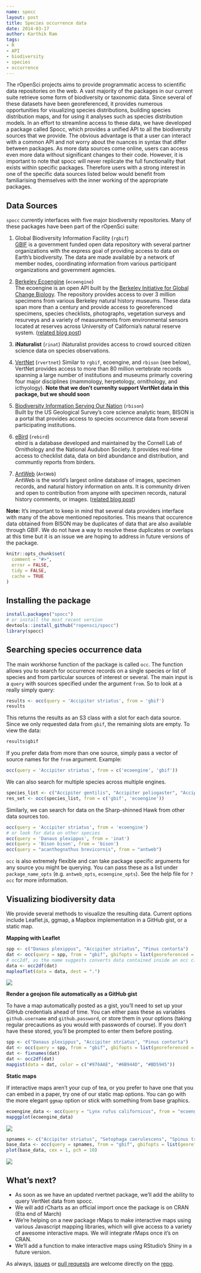 ```yaml
---
name: spocc
layout: post
title: Species occurrence data
date: 2014-03-17
author: Karthik Ram
tags:
- R
- API
- biodiversity
- species
- occurrence
---
```


The rOpenSci projects aims to provide programmatic access to scientific data repositories on the web. A vast majority of the packages in our current suite retrieve some form of biodiversity or taxonomic data. Since several of these datasets have been georeferenced, it provides numerous opportunities for visualizing species distributions, building species distribution maps, and for using it analyses such as species distribution models. In an effort to streamline access to these data, we have developed a package called Spocc, which provides a unified API to all the biodiversity sources that we provide. The obvious advantage is that a user can interact with a common API and not worry about the nuances in syntax that differ between packages. As more data sources come online, users can access even more data without significant changes to their code. However, it is important to note that spocc will never replicate the full functionality that exists within specific packages. Therefore users with a strong interest in one of the specific data sources listed below would benefit from familiarising themselves with the inner working of the appropriate packages.


## Data Sources

`spocc` currently interfaces with five major biodiversity repositories. Many of these packages have been part of the rOpenSci suite:

1. Global Biodiversity Information Facility (`rgbif`)  
[GBIF](http://www.gbif.org/) is a government funded open data repository with several partner organizations with the express goal of providing access to data on Earth's biodiversity. The data are made available by a network of member nodes, coordinating information from various participant organizations and government agencies.

2. [Berkeley Ecoengine](http://ecoengine.berkeley.edu/) (`ecoengine`)  
The ecoengine is an open API built by the [Berkeley Initiative for Global Change Biology](http://globalchange.berkeley.edu/). The repository provides access to over 3 million specimens from various Berkeley natural history museums. These data span more than a century and provide access to georeferenced specimens, species checklists, photographs, vegetation surveys and resurveys and a variety of measurements from environmental sensors located at reserves across University of California's natural reserve system. ([related blog post](http://ropensci.org/blog/2014/01/30/ecoengine/))

3. __iNaturalist__ (`rinat`)
iNaturalist provides access to crowd sourced citizen science data on species observations. 

4. [VertNet](http://vertnet.org/index.php) (`rvertnet`)
Similar to `rgbif`, ecoengine, and `rbison` (see below), VertNet provides access to more than 80 million vertebrate records spanning a large number of institutions and museums primarly covering four major disciplines (mammology, herpetology, ornithology, and icthyology). __Note that we don't currenlty support VertNet data in this package, but we should soon__

5. [Biodiversity Information Serving Our Nation](http://bison.usgs.ornl.gov/) (`rbison`)  
Built by the US Geological Survey's core science analytic team, BISON is a portal that provides access to species occurrence data from several participating institutions. 

6. [eBird](http://ebird.org/content/ebird/) (`rebird`)  
ebird is a database developed and maintained by the Cornell Lab of Ornithology and the National Audubon Society. It provides real-time access to checklist data, data on bird abundance and distribution, and communtiy reports from birders.

7. [AntWeb](http://antweb.org) (`AntWeb`)  
AntWeb is the world's largest online database of images, specimen records, and natural history information on ants. It is community driven and open to contribution from anyone with specimen records, natural history comments, or images. ([related blog post](http://ropensci.org/blog/2014/02/18/antweb/))

__Note:__ It's important to keep in mind that several data providers interface with many of the above mentioned repositories. This means that occurence data obtained from BISON may be duplicates of data that are also available through GBIF. We do not have a way to resolve these duplicates or overlaps at this time but it is an issue we are hoping to address in future versions of the package.

```r
knitr::opts_chunk$set(
  comment = "#>",
  error = FALSE,
  tidy = FALSE,
  cache = TRUE
)
```

## Installing the package

```r
install.packages("spocc")
# or install the most recent version
devtools::install_github("ropensci/spocc")
library(spocc)
```

## Searching species occurrence data

The main workhorse function of the package is called `occ`. The function allows you to search for occurrence records on a single species or list of species and from particular sources of interest or several. The main input is a `query` with sources specified under the argument `from`. So to look at a really simply query:

```r
results <- occ(query = 'Accipiter striatus', from = 'gbif')
results
```

This returns the results as an S3 class with a slot for each data source. Since we only requested data from `gbif`, the remaining slots are empty. To view the data: 

```r
results$gbif
```
If you prefer data from more than one source, simply pass a vector of source names for the `from` argument. Example:

```r
occ(query = 'Accipiter striatus', from = c('ecoengine', 'gbif'))
```

We can also search for multiple species across multiple engines. 

```r
species_list <- c("Accipiter gentilis", "Accipiter poliogaster", "Accipiter badius")
res_set <- occ(species_list, from = c('gbif', 'ecoengine'))
```

Similarly, we can search for data on the Sharp-shinned Hawk from other data sources too. 

```r
occ(query = 'Accipiter striatus', from = 'ecoengine')
# or look for data on other species
occ(query = 'Danaus plexippus', from = 'inat')
occ(query = 'Bison bison', from = 'bison')
occ(query = "acanthognathus brevicornis", from = "antweb")
```

`occ` is also extremely flexible and can take package specific arguments for any source you might be querying. You can pass these as a list under `package_name_opts` (e.g. `antweb_opts`, `ecoengine_opts`). See the help file for `?occ` for more information. 


## Visualizing biodiversity data

We provide several methods to visualize the resulting data. Current options include Leaflet.js, ggmap, a Mapbox implementation in a GitHub gist, or a static map.

__Mapping with Leaflet__

```r
spp <- c("Danaus plexippus", "Accipiter striatus", "Pinus contorta")
dat <- occ(query = spp, from = "gbif", gbifopts = list(georeferenced = TRUE))
# occ2df, as the name suggests converts data contained inside an occ class to a R data.frame
data <- occ2df(dat)
mapleaflet(data = data, dest = ".")
```
![](/assets/img/blog/2014-03-17-spocc/leaflet_map.png)

__Render a geojson file automatically as a GitHub gist__

To have a map automatically posted as a gist, you'll need to set up your GitHub credentials ahead of time. You can either pass these as variables `github.username` and `github.password`, or store them in your options (taking regular precautions as you would with passwords of course). If you don't have these stored, you'll be prompted to enter them before posting.

```r
spp <- c("Danaus plexippus", "Accipiter striatus", "Pinus contorta")
dat <- occ(query = spp, from = "gbif", gbifopts = list(georeferenced = TRUE))
dat <- fixnames(dat)
dat <- occ2df(dat)
mapgist(data = dat, color = c("#976AAE", "#6B944D", "#BD5945"))
```
<script src="https://gist.github.com/karthik/9591887.js"></script>

__Static maps__

If interactive maps aren't your cup of tea, or you prefer to have one that you can embed in a paper, try one of our static map options. You can go with the more elegant `ggmap` option or stick with something from base graphics.


```r
ecoengine_data <- occ(query = "Lynx rufus californicus", from = "ecoengine")
mapggplot(ecoengine_data)
```
![](/assets/img/blog/2014-03-17-spocc/ggmap.png)


```r
spnames <- c("Accipiter striatus", "Setophaga caerulescens", "Spinus tristis")
base_data <- occ(query = spnames, from = "gbif", gbifopts = list(georeferenced = TRUE))
plot(base_data, cex = 1, pch = 10)
```

![](/assets/img/blog/2014-03-17-spocc/base_maps.png)

## What's next?

* As soon as we have an updated rvertnet package, we'll add the ability to query VertNet data from spocc.
* We will add rCharts as an official import once the package is on CRAN (Eta end of March)
* We're helping on a new package rMaps to make interactive maps using various Javascript mapping libraries, which will give access to a variety of awesome interactive maps. We will integrate rMaps once it's on CRAN.
* We'll add a function to make interactive maps using RStudio's Shiny in a future version.

As always, [issues](https://github.com/ropensci/spocc/issues?page=1&state=open) or [pull requests](https://github.com/ropensci/spocc/pulls) are welcome directly on the [repo](http://ropensci.org/spocc).



